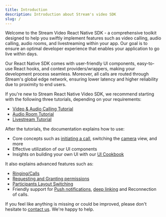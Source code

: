 ```yaml
---
title: Introduction
description: Introduction about Stream's video SDK
slug: /
---
```


Welcome to the Stream Video React Native SDK - a comprehensive toolkit designed to help you swiftly implement features such as video calling, audio calling, audio rooms, and livestreaming within your app. Our goal is to ensure an optimal developer experience that enables your application to go live within days.

Our React Native SDK comes with user-friendly UI components, easy-to-use React hooks, and context providers/wrappers, making your development process seamless. Moreover, all calls are routed through Stream's global edge network, ensuring lower latency and higher reliability due to proximity to end users.

If you're new to Stream React Native Video SDK, we recommend starting with the following three tutorials, depending on your requirements:

- [Video & Audio Calling Tutorial](https://getstream.io/video/sdk/reactnative/tutorial/video-calling/)
- [Audio Room Tutorial](https://getstream.io/video/sdk/reactnative/tutorial/audio-room/)
- [Livestream Tutorial](https://getstream.io/video/sdk/reactnative/tutorial/livestreaming/)

After the tutorials, the documentation explains how to use:

- Core concepts such as [initiating a call](./core/joining-and-creating-calls/), switching the [camera](./core/camera-and-microphone/) view, and more
- Effective utilization of our UI components
- Insights on building your own UI with our [UI Cookbook](./ui-cookbook/overview/)

It also explains advanced features such as:

- [Ringing/Calls](./core/joining-and-creating-calls/)
- [Requesting and Granting permissions](./ui-cookbook/permission-requests/)
- [Participants Layout Switching](./ui-cookbook/runtime-layout-switching/)
- Friendly support for [Push notifications](./advanced/push-notifications/setup), [deep linking](./advanced/deeplinking/) and Reconnection of calls.

If you feel like anything is missing or could be improved, please don't hesitate to [contact us](https://getstream.io/contact/). We're happy to help.
